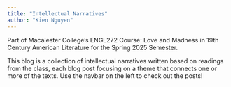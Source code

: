 ```yaml
---
title: "Intellectual Narratives"
author: "Kien Nguyen"
---
```


Part of Macalester College's ENGL272 Course: Love and Madness in 19th Century American Literature for the Spring 2025 Semester. 

This blog is a collection of intellectual narratives written based on readings from the class, each blog post focusing on a theme that connects one or more of the texts. Use the navbar on the left to check out the posts!
